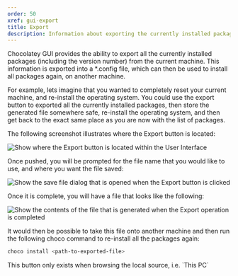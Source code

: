 ```yaml
---
order: 50
xref: gui-export
title: Export
description: Information about exporting the currently installed packages
---
```


Chocolatey GUI provides the ability to export all the currently installed packages (including the version number) from the current machine.  This information is exported into a *.config file, which can then be used to install all packages again, on another machine.

For example, lets imagine that you wanted to completely reset your current machine, and re-install the operating system.  You could use the export button to exported all the currently installed packages, then store the generated file somewhere safe, re-install the operating system, and then get back to the exact same place as you are now with the list of packages.

The following screenshot illustrates where the Export button is located:

![Show where the Export button is located within the User Interface](/images/chocolatey-gui/user_interface_main-window_action_export_1.png "Show where the Export button is located within the User Interface")

Once pushed, you will be prompted for the file name that you would like to use, and where you want the file saved:

![Show the save file dialog that is opened when the Export button is clicked](/images/chocolatey-gui/user_interface_main-window_action_export_2.png "Show the save file dialog that is opened when the Export button is clicked")

Once it is complete, you will have a file that looks like the following:

![Show the contents of the file that is generated when the Export operation is completed](/images/chocolatey-gui/user_interface_main-window_action_export_3.png "Show the contents of the file that is generated when the Export operation is completed")

It would then be possible to take this file onto another machine and then run the following choco command to re-install all the packages again:

```powershell
choco install <path-to-exported-file>
```

<Callout type="info">
    This button only exists when browsing the local source, i.e. `This PC`
</Callout>